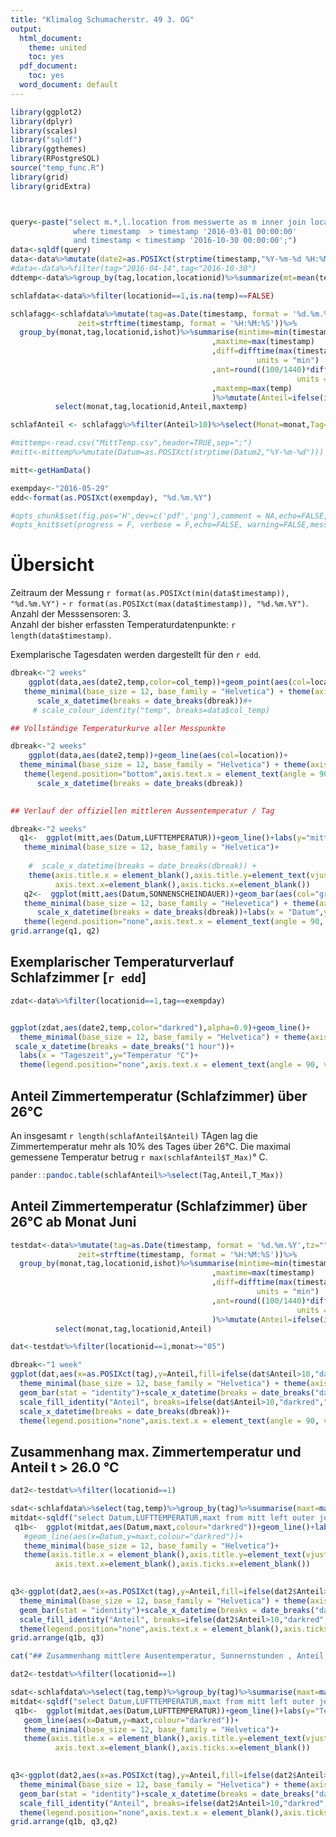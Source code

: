 ```yaml
---
title: "Klimalog Schumacherstr. 49 3. OG"
output:
  html_document:
    theme: united
    toc: yes
  pdf_document:
    toc: yes
  word_document: default
---
```




```r
library(ggplot2)
library(dplyr)
library(scales)
library("sqldf")
library(ggthemes)
library(RPostgreSQL)
source("temp_func.R")
library(grid)
library(gridExtra)



query<-paste("select m.*,l.location from messwerte as m inner join locations l on m.locationid=l.idlocation 
              where timestamp  > timestamp '2016-03-01 00:00:00'
              and timestamp < timestamp '2016-10-30 00:00:00';")
data<-sqldf(query)
data<-data%>%mutate(date2=as.POSIXct(strptime(timestamp,"%Y-%m-%d %H:%M:%S")), tag=as.POSIXct(strptime(timestamp,"%Y-%m-%d")),col_temp=ifelse(temp<20,"palegreen3",ifelse(temp<=26,"goldenrod1","tomato1")))%>%arrange((date2))
#data<-data%>%filter(tag>"2016-04-14",tag<"2016-10-30")
ddtemp<-data%>%group_by(tag,location,locationid)%>%summarize(mt=mean(temp,na.rm = TRUE))

schlafdata<-data%>%filter(locationid==1,is.na(temp)==FALSE)

schlafagg<-schlafdata%>%mutate(tag=as.Date(timestamp, format = '%d.%m.%Y',tz=""),monat=format(timestamp, "%m"),ishot=ifelse(temp>26.0,TRUE,FALSE),
               zeit=strftime(timestamp, format = '%H:%M:%S'))%>%
  group_by(monat,tag,locationid,ishot)%>%summarise(mintime=min(timestamp)
                                             ,maxtime=max(timestamp)
                                             ,diff=difftime(max(timestamp),min(timestamp), 
                                                       units = "min")
                                             ,ant=round((100/1440)*difftime(max(timestamp),min(timestamp), 
                                                                units = "min"),2)
                                             ,maxtemp=max(temp)
                                             )%>%mutate(Anteil=ifelse(ishot==TRUE,ant,0))%>%
          select(monat,tag,locationid,Anteil,maxtemp)

schlafAnteil <- schlafagg%>%filter(Anteil>10)%>%select(Monat=monat,Tag=tag,Anteil,T_Max=maxtemp)

#mittemp<-read.csv("MittTemp.csv",header=TRUE,sep=";")
#mitt<-mittemp%>%mutate(Datum=as.POSIXct(strptime(Datum2,"%Y-%m-%d")))  

mitt<-getHamData()

exempday<-"2016-05-29"
edd<-format(as.POSIXct(exempday), "%d.%m.%Y")

#opts_chunk$set(fig.pos='H',dev=c('pdf','png'),comment = NA,echo=FALSE, warning=FALSE,message=FALSE) 
#opts_knit$set(progress = F, verbose = F,echo=FALSE, warning=FALSE,message=FALSE,unnamed.chunk.label="analysis",comment = NA)

```

# Übersicht
   
Zeitraum der Messung `r format(as.POSIXct(min(data$timestamp)), "%d.%m.%Y")` - `r format(as.POSIXct(max(data$timestamp)), "%d.%m.%Y")`.   
Anzahl der Messsensoren: 3.   
Anzahl der bisher erfassten Temperaturdatenpunkte: `r length(data$timestamp)`.   
   
Exemplarische Tagesdaten werden dargestellt für den `r edd`.
  

```r
dbreak<-"2 weeks"
    ggplot(data,aes(date2,temp,color=col_temp))+geom_point(aes(col=location))+
   theme_minimal(base_size = 12, base_family = "Helvetica") + theme(axis.title = element_text(vjust=0.1),axis.title.y=element_text(vjust=0.5))+
      scale_x_datetime(breaks = date_breaks(dbreak))#+
     # scale_colour_identity("temp", breaks=data$col_temp)

```

```r
## Vollständige Temperaturkurve aller Messpunkte
```
    
    
```r
dbreak<-"2 weeks"
    ggplot(data,aes(date2,temp))+geom_line(aes(col=location))+
  theme_minimal(base_size = 12, base_family = "Helvetica") + theme(axis.title = element_text(vjust=0.1),axis.title.y=element_text(vjust=0.5))+
   theme(legend.position="bottom",axis.text.x = element_text(angle = 90, vjust = 0.5, hjust=1))+labs(x = "Datum",y="Temperatur °C")+
      scale_x_datetime(breaks = date_breaks(dbreak))
    

```

```r
## Verlauf der offiziellen mittleren Aussentemperatur / Tag
```

```r
dbreak<-"2 weeks"
  q1<-  ggplot(mitt,aes(Datum,LUFTTEMPERATUR))+geom_line()+labs(y="mitt. Lufttemp.")+
   theme_minimal(base_size = 12, base_family = "Helvetica")+
    
    #  scale_x_datetime(breaks = date_breaks(dbreak)) + 
    theme(axis.title.x = element_blank(),axis.title.y=element_text(vjust=0.5),legend.position="bottom",
          axis.text.x=element_blank(),axis.ticks.x=element_blank())
   q2<-  ggplot(mitt,aes(Datum,SONNENSCHEINDAUER))+geom_bar(aes(col="green"),stat = "identity")+
   theme_minimal(base_size = 12, base_family = "Helevetica") + theme(axis.title = element_text(vjust=0.1),axis.title.y=element_text(vjust=0.5))+
      scale_x_datetime(breaks = date_breaks(dbreak))+labs(x = "Datum",y="Sunshine [h]")+
   theme(legend.position="none",axis.text.x = element_text(angle = 90, vjust = 0.5, hjust=1))
grid.arrange(q1, q2)

```

## Exemplarischer Temperaturverlauf Schlafzimmer [`r edd`]

```r

zdat<-data%>%filter(locationid==1,tag==exempday)


ggplot(zdat,aes(date2,temp,color="darkred"),alpha=0.9)+geom_line()+
  theme_minimal(base_size = 12, base_family = "Helvetica") + theme(axis.title = element_text(vjust=0.1),axis.title.y=element_text(vjust=0.5))+
 scale_x_datetime(breaks = date_breaks("1 hour"))+
  labs(x = "Tageszeit",y="Temperatur °C")+ 
  theme(legend.position="none",axis.text.x = element_text(angle = 90, vjust = 0.5, hjust=1))

```


## Anteil Zimmertemperatur (Schlafzimmer) über 26°C
   
An insgesamt `r length(schlafAnteil$Anteil)` TAgen lag die Zimmertemperatur mehr als 10% des Tages über 26°C. Die maximal gemessene Temperatur betrug `r max(schlafAnteil$T_Max)`° C.
   

```r

pander::pandoc.table(schlafAnteil%>%select(Tag,Anteil,T_Max))

```

## Anteil Zimmertemperatur (Schlafzimmer) über 26°C ab Monat Juni

```r
testdat<-data%>%mutate(tag=as.Date(timestamp, format = '%d.%m.%Y',tz=""),monat=format(timestamp, "%m"),ishot=ifelse(temp>26.0,TRUE,FALSE),
               zeit=strftime(timestamp, format = '%H:%M:%S'))%>%
  group_by(monat,tag,locationid,ishot)%>%summarise(mintime=min(timestamp)
                                             ,maxtime=max(timestamp)
                                             ,diff=difftime(max(timestamp),min(timestamp), 
                                                       units = "min")
                                             ,ant=round((100/1440)*difftime(max(timestamp),min(timestamp), 
                                                                units = "min"),2)
                                             )%>%mutate(Anteil=ifelse(ishot==TRUE,ant,0))%>%
          select(monat,tag,locationid,Anteil)


```


```r

dat<-testdat%>%filter(locationid==1,monat>="05")

dbreak<-"1 week"
ggplot(dat,aes(x=as.POSIXct(tag),y=Anteil,fill=ifelse(dat$Anteil>10,"darkred","darkgreen"),alpha=0.9))+
  theme_minimal(base_size = 12, base_family = "Helvetica") + theme(axis.title = element_text(vjust=0.1),axis.title.y=element_text(vjust=0.5))+
  geom_bar(stat = "identity")+scale_x_datetime(breaks = date_breaks("day"))+
  scale_fill_identity("Anteil", breaks=ifelse(dat$Anteil>10,"darkred","darkgreen"))+labs(x = "Datum",y="Anteil [%] t > 26°C")+
  scale_x_datetime(breaks = date_breaks(dbreak))+
  theme(legend.position="none",axis.text.x = element_text(angle = 90, vjust = 0.5, hjust=1))

```



## Zusammenhang max. Zimmertemperatur und Anteil  t > 26.0 °C


```r

dat2<-testdat%>%filter(locationid==1)

sdat<-schlafdata%>%select(tag,temp)%>%group_by(tag)%>%summarise(maxt=max(temp,na.rm=TRUE))
mitdat<-sqldf("select Datum,LUFTTEMPERATUR,maxt from mitt left outer join sdat on Datum=tag",drv="SQLite")
 q1b<-  ggplot(mitdat,aes(Datum,maxt,colour="darkred"))+geom_line()+labs(y="Temp [°C]")+
   #geom_line(aes(x=Datum,y=maxt,colour="darkred"))+
   theme_minimal(base_size = 12, base_family = "Helvetica")+
   theme(axis.title.x = element_blank(),axis.title.y=element_text(vjust=0.5),legend.position="none",
          axis.text.x=element_blank(),axis.ticks.x=element_blank())
 

q3<-ggplot(dat2,aes(x=as.POSIXct(tag),y=Anteil,fill=ifelse(dat2$Anteil>10,"darkred","darkgreen"),alpha=0.9))+
  theme_minimal(base_size = 12, base_family = "Helvetica") + theme(axis.title = element_text(vjust=0.1),axis.title.y=element_text(vjust=0.5))+
  geom_bar(stat = "identity")+scale_x_datetime(breaks = date_breaks("day"))+
  scale_fill_identity("Anteil", breaks=ifelse(dat2$Anteil>10,"darkred","darkgreen"))+labs(x = "Datum",y="Anteil [%] t > 26°C")+ 
  theme(legend.position="none",axis.text.x = element_blank(),axis.ticks.x=element_blank(),axis.title.x = element_blank())
grid.arrange(q1b, q3)
```

```r
cat("## Zusammenhang mittlere Ausentemperatur, Sonnernstunden , Anteil  t > 26.0 °C")
```


```r

dat2<-testdat%>%filter(locationid==1)

sdat<-schlafdata%>%select(tag,temp)%>%group_by(tag)%>%summarise(maxt=max(temp,na.rm=TRUE))
mitdat<-sqldf("select Datum,LUFTTEMPERATUR,maxt from mitt left outer join sdat on Datum=tag",drv="SQLite")
 q1b<-  ggplot(mitdat,aes(Datum,LUFTTEMPERATUR))+geom_line()+labs(y="Temp [°C]")+
   geom_line(aes(x=Datum,y=maxt,colour="darkred"))+
   theme_minimal(base_size = 12, base_family = "Helvetica")+
   theme(axis.title.x = element_blank(),axis.title.y=element_text(vjust=0.5),legend.position="none",
          axis.text.x=element_blank(),axis.ticks.x=element_blank())
 

q3<-ggplot(dat2,aes(x=as.POSIXct(tag),y=Anteil,fill=ifelse(dat2$Anteil>10,"darkred","darkgreen"),alpha=0.9))+
  theme_minimal(base_size = 12, base_family = "Helvetica") + theme(axis.title = element_text(vjust=0.1),axis.title.y=element_text(vjust=0.5))+
  geom_bar(stat = "identity")+scale_x_datetime(breaks = date_breaks("day"))+
  scale_fill_identity("Anteil", breaks=ifelse(dat2$Anteil>10,"darkred","darkgreen"))+labs(x = "Datum",y="Anteil [%] t > 26°C")+ 
  theme(legend.position="none",axis.text.x = element_blank(),axis.ticks.x=element_blank(),axis.title.x = element_blank())
grid.arrange(q1b, q3,q2)
```


